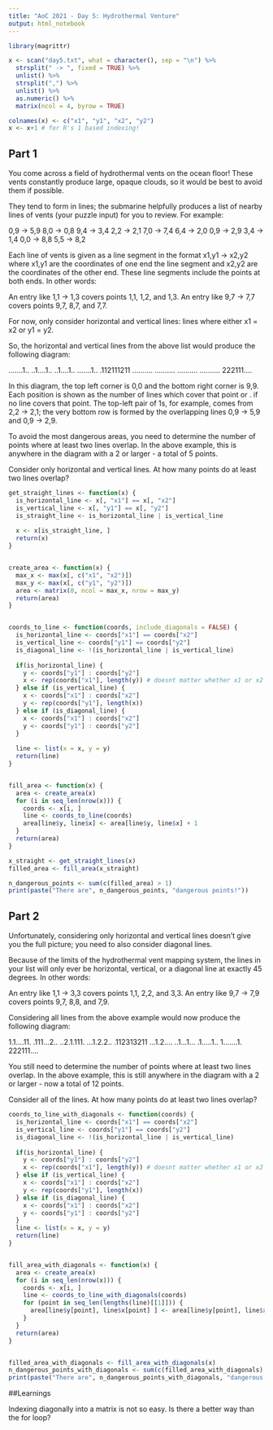 ```yaml
---
title: "AoC 2021 - Day 5: Hydrothermal Venture"
output: html_notebook
---
```


```r
library(magrittr)

x <- scan("day5.txt", what = character(), sep = "\n") %>%
  strsplit(" -> ", fixed = TRUE) %>% 
  unlist() %>% 
  strsplit(",") %>% 
  unlist() %>% 
  as.numeric() %>%
  matrix(ncol = 4, byrow = TRUE)

colnames(x) <- c("x1", "y1", "x2", "y2")
x <- x+1 # for R's 1 based indexing!
```



## Part 1

You come across a field of hydrothermal vents on the ocean floor! These vents constantly produce large, opaque clouds, so it would be best to avoid them if possible.

They tend to form in lines; the submarine helpfully produces a list of nearby lines of vents (your puzzle input) for you to review. For example:

0,9 -> 5,9
8,0 -> 0,8
9,4 -> 3,4
2,2 -> 2,1
7,0 -> 7,4
6,4 -> 2,0
0,9 -> 2,9
3,4 -> 1,4
0,0 -> 8,8
5,5 -> 8,2

Each line of vents is given as a line segment in the format x1,y1 -> x2,y2 where x1,y1 are the coordinates of one end the line segment and x2,y2 are the coordinates of the other end. These line segments include the points at both ends. In other words:

An entry like 1,1 -> 1,3 covers points 1,1, 1,2, and 1,3.
An entry like 9,7 -> 7,7 covers points 9,7, 8,7, and 7,7.

For now, only consider horizontal and vertical lines: lines where either x1 = x2 or y1 = y2.

So, the horizontal and vertical lines from the above list would produce the following diagram:

.......1..
..1....1..
..1....1..
.......1..
.112111211
..........
..........
..........
..........
222111....

In this diagram, the top left corner is 0,0 and the bottom right corner is 9,9. Each position is shown as the number of lines which cover that point or . if no line covers that point. The top-left pair of 1s, for example, comes from 2,2 -> 2,1; the very bottom row is formed by the overlapping lines 0,9 -> 5,9 and 0,9 -> 2,9.

To avoid the most dangerous areas, you need to determine the number of points where at least two lines overlap. In the above example, this is anywhere in the diagram with a 2 or larger - a total of 5 points.

Consider only horizontal and vertical lines. At how many points do at least two lines overlap?


```r
get_straight_lines <- function(x) {
  is_horizontal_line <- x[, "x1"] == x[, "x2"]
  is_vertical_line <- x[, "y1"] == x[, "y2"]
  is_straight_line <- is_horizontal_line | is_vertical_line
  
  x <- x[is_straight_line, ]
  return(x)
}


create_area <- function(x) {
  max_x <- max(x[, c("x1", "x2")])
  max_y <- max(x[, c("y1", "y2")])
  area <- matrix(0, ncol = max_x, nrow = max_y)
  return(area)
}


coords_to_line <- function(coords, include_diagonals = FALSE) {
  is_horizontal_line <- coords["x1"] == coords["x2"]
  is_vertical_line <- coords["y1"] == coords["y2"]
  is_diagonal_line <- !(is_horizontal_line | is_vertical_line)
  
  if(is_horizontal_line) {
    y <- coords["y1"] : coords["y2"]
    x <- rep(coords["x1"], length(y)) # doesnt matter whether x1 or x2 is chosen
  } else if (is_vertical_line) {
    x <- coords["x1"] : coords["x2"] 
    y <- rep(coords["y1"], length(x))
  } else if (is_diagonal_line) {
    x <- coords["x1"] : coords["x2"] 
    y <- coords["y1"] : coords["y2"] 
  }
  
  line <- list(x = x, y = y)
  return(line)
}


fill_area <- function(x) {
  area <- create_area(x)
  for (i in seq_len(nrow(x))) {
    coords <- x[i, ]
    line <- coords_to_line(coords)
    area[line$y, line$x] <- area[line$y, line$x] + 1 
  }
  return(area)
}

x_straight <- get_straight_lines(x)
filled_area <- fill_area(x_straight)

n_dangerous_points <- sum(c(filled_area) > 1)
print(paste("There are", n_dangerous_points, "dangerous points!"))
```

## Part 2
Unfortunately, considering only horizontal and vertical lines doesn't give you the full picture; you need to also consider diagonal lines.

Because of the limits of the hydrothermal vent mapping system, the lines in your list will only ever be horizontal, vertical, or a diagonal line at exactly 45 degrees. In other words:

An entry like 1,1 -> 3,3 covers points 1,1, 2,2, and 3,3.
An entry like 9,7 -> 7,9 covers points 9,7, 8,8, and 7,9.

Considering all lines from the above example would now produce the following diagram:

1.1....11.
.111...2..
..2.1.111.
...1.2.2..
.112313211
...1.2....
..1...1...
.1.....1..
1.......1.
222111....

You still need to determine the number of points where at least two lines overlap. In the above example, this is still anywhere in the diagram with a 2 or larger - now a total of 12 points.

Consider all of the lines. At how many points do at least two lines overlap?

```r
coords_to_line_with_diagonals <- function(coords) {
  is_horizontal_line <- coords["x1"] == coords["x2"]
  is_vertical_line <- coords["y1"] == coords["y2"]
  is_diagonal_line <- !(is_horizontal_line | is_vertical_line)
  
  if(is_horizontal_line) {
    y <- coords["y1"] : coords["y2"]
    x <- rep(coords["x1"], length(y)) # doesnt matter whether x1 or x2 is chosen
  } else if (is_vertical_line) {
    x <- coords["x1"] : coords["x2"] 
    y <- rep(coords["y1"], length(x))
  } else if (is_diagonal_line) {
    x <- coords["x1"] : coords["x2"] 
    y <- coords["y1"] : coords["y2"] 
  }
  line <- list(x = x, y = y)
  return(line)
}


fill_area_with_diagonals <- function(x) {
  area <- create_area(x)
  for (i in seq_len(nrow(x))) {
    coords <- x[i, ]
    line <- coords_to_line_with_diagonals(coords)
    for (point in seq_len(lengths(line)[[1]])) {
      area[line$y[point], line$x[point] ] <- area[line$y[point], line$x[point] ] + 1
    }
  }
  return(area)
}


filled_area_with_diagonals <- fill_area_with_diagonals(x)
n_dangerous_points_with_diagonals <- sum(c(filled_area_with_diagonals) > 1)
print(paste("There are", n_dangerous_points_with_diagonals, "dangerous points!"))

```
##Learnings

Indexing diagonally into a matrix is not so easy. Is there a better way than the for loop?
